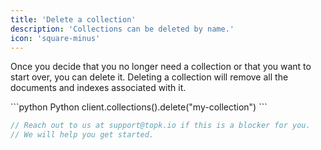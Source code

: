 ```yaml
---
title: 'Delete a collection'
description: 'Collections can be deleted by name.'
icon: 'square-minus'
---
```


Once you decide that you no longer need a collection or that you want to start over, you can delete it. Deleting a collection will remove all the documents and indexes associated with it.

<CodeGroup>
```python Python
client.collections().delete("my-collection")
```

```js JavaScript
// Reach out to us at support@topk.io if this is a blocker for you.
// We will help you get started.
```
</CodeGroup>